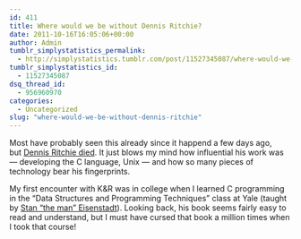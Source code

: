 ```yaml
---
id: 411
title: Where would we be without Dennis Ritchie?
date: 2011-10-16T16:05:06+00:00
author: Admin
tumblr_simplystatistics_permalink:
  - http://simplystatistics.tumblr.com/post/11527345087/where-would-we-be-without-dennis-ritchie
tumblr_simplystatistics_id:
  - 11527345087
dsq_thread_id:
  - 956960970
categories:
  - Uncategorized
slug: "where-would-we-be-without-dennis-ritchie"
---
```

 <span></span>

Most have probably seen this already since it happend a few days ago, but <a target="_blank" href="http://www.nytimes.com/2011/10/14/technology/dennis-ritchie-programming-trailblazer-dies-at-70.html">Dennis Ritchie died</a>. It just blows my mind how influential his work was — developing the C language, Unix — and how so many pieces of technology bear his fingerprints. 

My first encounter with K&R was in college when I learned C programming in the “Data Structures and Programming Techniques” class at Yale (taught by <a href="http://www.cs.yale.edu/people/eisenstat.html" target="_blank">Stan &#8220;the man&#8221; Eisenstadt</a>). Looking back, his book seems fairly easy to read and understand, but I must have cursed that book a million times when I took that course!
